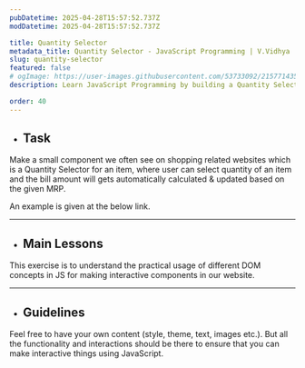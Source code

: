 ```yaml
---
pubDatetime: 2025-04-28T15:57:52.737Z
modDatetime: 2025-04-28T15:57:52.737Z

title: Quantity Selector
metadata_title: Quantity Selector - JavaScript Programming | V.Vidhya
slug: quantity-selector
featured: false
# ogImage: https://user-images.githubusercontent.com/53733092/215771435-25408246-2309-4f8b-a781-1f3d93bdf0ec.png
description: Learn JavaScript Programming by building a Quantity Selector for a website with V.Vidhya.

order: 40
---
```



- ## Task

Make a small component we often see on shopping related websites which is a Quantity Selector for an item, where user can select quantity of an item 
and the bill amount will gets automatically calculated & updated based on the given MRP. 

An example is given at the below link.

<LinkMd href="https://virtualvidhya.github.io/MiniProjects-JS/QuantitySelector/" title="WebPage Preview" />

---

- ## Main Lessons

This exercise is to understand the practical usage of different DOM concepts in JS for making interactive components in our website.

---

- ## Guidelines

Feel free to have your own content (style, theme, text, images etc.). But all the functionality and interactions should be there to ensure that you can make interactive things using JavaScript.